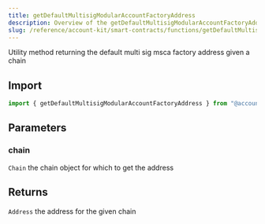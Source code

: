 ```yaml
---
title: getDefaultMultisigModularAccountFactoryAddress
description: Overview of the getDefaultMultisigModularAccountFactoryAddress method
slug: /reference/account-kit/smart-contracts/functions/getDefaultMultisigModularAccountFactoryAddress
---
```



Utility method returning the default multi sig msca factory address given a chain

## Import

```ts
import { getDefaultMultisigModularAccountFactoryAddress } from "@account-kit/smart-contracts";
```

## Parameters

### chain

`Chain`
the chain object for which to get the address

## Returns

`Address`
the address for the given chain
